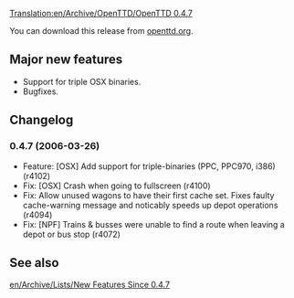 [[Translation:en/Archive/OpenTTD/OpenTTD 0.4.7]]

{{en/OTTDVersions}}
{{en/Release|prev=OpenTTD 0.4.6|next=OpenTTD 0.4.8|date=2006-03-26}}

You can download this release from [http://www.openttd.org/download-stable/0.4.7 openttd.org].

==Major new features==
* Support for triple OSX binaries.
* Bugfixes.

==Changelog==

===0.4.7 (2006-03-26)===
* Feature: [OSX] Add support for triple-binaries (PPC, PPC970, i386) (r4102)
* Fix: [OSX] Crash when going to fullscreen (r4100)
* Fix: Allow unused wagons to have their first cache set. Fixes faulty cache-warning message and noticably speeds up depot operations (r4094)
* Fix: [NPF] Trains & busses were unable to find a route when leaving a depot or bus stop (r4072)

==See also==
[[en/Archive/Lists/New Features Since 0.4.7]]